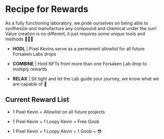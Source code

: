 
# Recipe for Rewards

As a fully functioning laboratory, we pride ourselves on being able to synthesize and manufacture any compound and chemical under the sun!
Value creation is no different, it just requires some unique tools and methods 🥼🧪🔬

* **HODL**   | Pixel Kevins serve as a permanent allowlist for all future Forsaken Labs drops

* **COMBINE**   |  Hold NFTs from more than one Forsaken Lab drop to multiply rewards

* **RELAX**   |  Sit tight and let the Lab guide your journey, we know what we are capable of 🙂


## Current Reward List

* 1 Pixel Kevin = Allowlist on all future projects

* 1 Pixel Kevin + 1 Loopy Kevin = Free Goob

* 1 Pixel Kevin + 1 Loopy Kevin + 1 Goob = 😎

